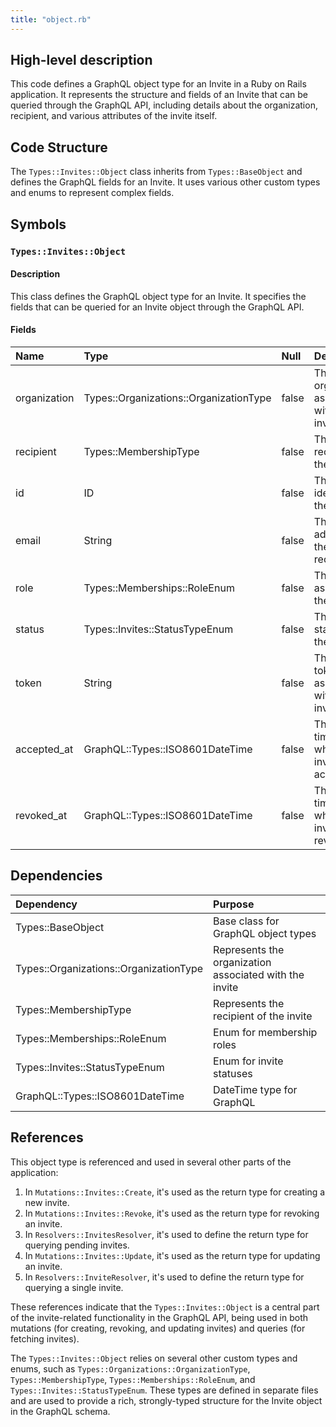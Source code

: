 ```yaml
---
title: "object.rb"
---
```


## High-level description
This code defines a GraphQL object type for an Invite in a Ruby on Rails application. It represents the structure and fields of an Invite that can be queried through the GraphQL API, including details about the organization, recipient, and various attributes of the invite itself.

## Code Structure
The `Types::Invites::Object` class inherits from `Types::BaseObject` and defines the GraphQL fields for an Invite. It uses various other custom types and enums to represent complex fields.

## Symbols

### `Types::Invites::Object`
#### Description
This class defines the GraphQL object type for an Invite. It specifies the fields that can be queried for an Invite object through the GraphQL API.

#### Fields
| Name | Type | Null | Description |
|:-----|:-----|:-----|:------------|
| organization | Types::Organizations::OrganizationType | false | The organization associated with the invite |
| recipient | Types::MembershipType | false | The recipient of the invite |
| id | ID | false | The unique identifier of the invite |
| email | String | false | The email address of the invite recipient |
| role | Types::Memberships::RoleEnum | false | The role assigned to the invite |
| status | Types::Invites::StatusTypeEnum | false | The current status of the invite |
| token | String | false | The unique token associated with the invite |
| accepted_at | GraphQL::Types::ISO8601DateTime | false | The timestamp when the invite was accepted |
| revoked_at | GraphQL::Types::ISO8601DateTime | false | The timestamp when the invite was revoked |

## Dependencies
| Dependency | Purpose |
|:-----------|:--------|
| Types::BaseObject | Base class for GraphQL object types |
| Types::Organizations::OrganizationType | Represents the organization associated with the invite |
| Types::MembershipType | Represents the recipient of the invite |
| Types::Memberships::RoleEnum | Enum for membership roles |
| Types::Invites::StatusTypeEnum | Enum for invite statuses |
| GraphQL::Types::ISO8601DateTime | DateTime type for GraphQL |

## References
This object type is referenced and used in several other parts of the application:

1. In `Mutations::Invites::Create`, it's used as the return type for creating a new invite.
2. In `Mutations::Invites::Revoke`, it's used as the return type for revoking an invite.
3. In `Resolvers::InvitesResolver`, it's used to define the return type for querying pending invites.
4. In `Mutations::Invites::Update`, it's used as the return type for updating an invite.
5. In `Resolvers::InviteResolver`, it's used to define the return type for querying a single invite.

These references indicate that the `Types::Invites::Object` is a central part of the invite-related functionality in the GraphQL API, being used in both mutations (for creating, revoking, and updating invites) and queries (for fetching invites).

The `Types::Invites::Object` relies on several other custom types and enums, such as `Types::Organizations::OrganizationType`, `Types::MembershipType`, `Types::Memberships::RoleEnum`, and `Types::Invites::StatusTypeEnum`. These types are defined in separate files and are used to provide a rich, strongly-typed structure for the Invite object in the GraphQL schema.